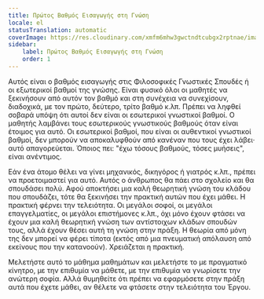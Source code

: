 ```yaml
---
title: Πρώτος Βαθμός Εισαγωγής στη Γνώση
locale: el
statusTranslation: automatic
coverImage: https://res.cloudinary.com/xmfm6mhw3gwctndtcubgx2rptnae/image/upload/v1741354450/small_cover_introduccion_a_la_gnosis_57a3fc8d72.webp
sidebar:
    label: Πρώτος Βαθμός Εισαγωγής στη Γνώση
    order: 1
---
```

Αυτός είναι ο βαθμός εισαγωγής στις Φιλοσοφικές Γνωστικές Σπουδές ή οι εξωτερικοί βαθμοί της γνώσης. Είναι φυσικό όλοι οι μαθητές να ξεκινήσουν από αυτόν τον βαθμό και στη συνέχεια να συνεχίσουν, διαδοχικά, με τον πρώτο, δεύτερο, τρίτο βαθμό κ.λπ. Πρέπει να ληφθεί σοβαρά υπόψη ότι αυτοί δεν είναι οι εσωτερικοί γνωστικοί βαθμοί. Ο μαθητής λαμβάνει τους εσωτερικούς γνωστικούς βαθμούς όταν είναι έτοιμος για αυτό. Οι εσωτερικοί βαθμοί, που είναι οι αυθεντικοί γνωστικοί βαθμοί, δεν μπορούν να αποκαλυφθούν από κανέναν που τους έχει λάβει· αυτό απαγορεύεται. Όποιος πει: "έχω τόσους βαθμούς, τόσες μυήσεις", είναι ανέντιμος.

Εάν ένα άτομο θέλει να γίνει μηχανικός, δικηγόρος ή γιατρός κ.λπ., πρέπει να προετοιμαστεί για αυτό. Αυτός ο άνθρωπος θα πάει στο σχολείο και θα σπουδάσει πολύ. Αφού αποκτήσει μια καλή θεωρητική γνώση του κλάδου που σπουδάζει, τότε θα ξεκινήσει την πρακτική αυτών που έχει μάθει. Η πρακτική φέρνει την τελειότητα. Οι μεγάλοι σοφοί, οι μεγάλοι επαγγελματίες, οι μεγάλοι επιστήμονες κ.λπ., όχι μόνο έχουν φτάσει να έχουν μια καλή θεωρητική γνώση των αντίστοιχων κλάδων σπουδών τους, αλλά έχουν θέσει αυτή τη γνώση στην πράξη. Η θεωρία από μόνη της δεν μπορεί να φέρει τίποτα (εκτός από μια πνευματική απόλαυση από εκείνους που την κατανοούν). Χρειάζεται η πρακτική.

Μελετήστε αυτό το μάθημα μαθημάτων και μελετήστε το με πραγματικό κίνητρο, με την επιθυμία να μάθετε, με την επιθυμία να γνωρίσετε την ανώτερη σοφία. Αλλά θυμηθείτε ότι πρέπει να εφαρμόσετε στην πράξη αυτά που έχετε μάθει, αν θέλετε να φτάσετε στην τελειότητα του Έργου.
